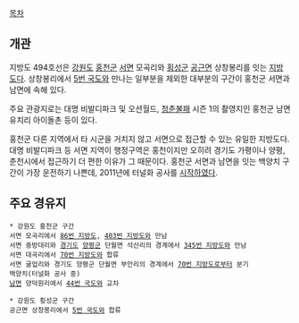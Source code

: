 [[목차]]
== 개관 ==
지방도 494호선은 [[강원도]] [[홍천군]] [[서면(홍천)|서면]] 모곡리와 [[횡성군]] [[공근면]] 상창봉리를 잇는 [[지방도]]다. 상창봉리에서 [[5번 국도]]와 만나는 일부분을 제외한 대부분의 구간이 홍천군 서면과 남면에 속해 있다.

주요 관광지로는 대명 비발디파크 및 오션월드, [[청춘불패]] 시즌 1의 촬영지인 홍천군 남면 유치리 아이돌촌 등이 있다.

홍천군 다른 지역에서 타 시군을 거치지 않고 서면으로 접근할 수 있는 유일한 지방도다. 대명 비발디파크 등 서면 지역이 행정구역은 홍천이지만 오히려 경기도 가평이나 양평, 춘천시에서 접근하기 더 편한 이유가 그 때문이다. 홍천군 서면과 남면을 잇는 백양치 구간이 가장 운전하기 나쁜데, 2011년에 터널화 공사를 [http://blog.naver.com/kwtimes?Redirect=Log&logNo=120133103672 시작하였다].

== 주요 경유지 ==
 * 강원도 홍천군 구간
 서면 모곡리에서 [[86번 지방도]], [[403번 지방도]]와 만남
 서면 중방대리와 [[경기도]] [[양평]]군 단월면 석산리의 경계에서 [[345번 지방도]]와 만남
 서면 대곡리에서 [[70번 지방도]]와 합류
 서면 굴업리와 경기도 양평군 단월면 부안리의 경계에서 [[70번 지방도]]로부터 분기
 백양치(터널화 공사 중)
 [[남면(홍천)|남면]] 양덕원리에서 [[44번 국도]]와 교차

 * 강원도 횡성군 구간
 공근면 상창봉리에서 [[5번 국도]]와 합류
